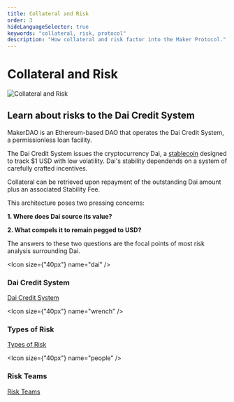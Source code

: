 ```yaml
---
title: Collateral and Risk
order: 3
hideLanguageSelector: true
keywords: "collateral, risk, protocol"
description: "How collateral and risk factor into the Maker Protocol."
---
```


# Collateral and Risk

<InfoBlock>


![Collateral and Risk](/images/illustrations/Tall-1.png)

<Box>


## Learn about risks to the Dai Credit System

</Box>


</InfoBlock>


MakerDAO is an Ethereum-based DAO that operates the Dai Credit System, a permissionless loan facility.

The Dai Credit System issues the cryptocurrency Dai, a [stablecoin](/learn/blockchain-fundamentals/stablecoins.mdx/) designed to track \$1 USD with low volatility. Dai's stability dependends on a system of carefully crafted incentives.

Collateral can be retrieved upon repayment of the outstanding Dai amount plus an associated Stability Fee.

This architecture poses two pressing concerns:

**1. Where does Dai source its value?**

**2. What compels it to remain pegged to USD?**

The answers to these two questions are the focal points of most risk analysis surrounding Dai.

<Tout>


<Box>


<Chocolate>


<Box>


<Icon size={"40px"} name="dai" />

### Dai Credit System

[Dai Credit System](/collateral-and-risk/dai-credit-system.mdx)

</Box>


<Box>


<Icon size={"40px"} name="wrench" />

### Types of Risk

[Types of Risk](/collateral-and-risk/types-of-risk.mdx/)

</Box>


<Box>


<Icon size={"40px"} name="people" />

### Risk Teams

[Risk Teams](/collateral-and-risk/risk-teams.mdx)

</Box>


</Chocolate>


</Box>


</Tout>

